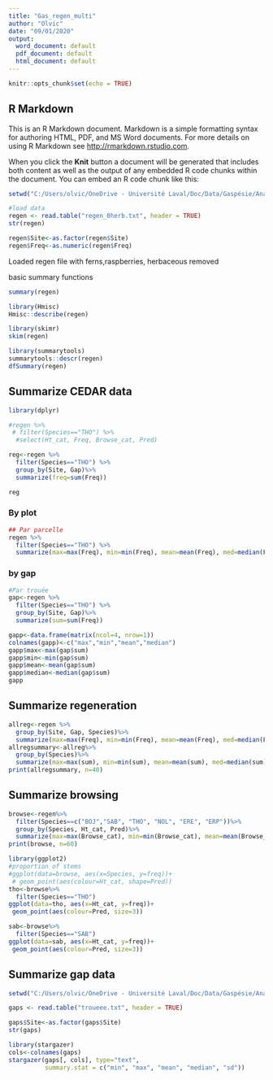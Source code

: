 ```yaml
---
title: "Gas_regen_multi"
author: "Olvic"
date: "09/01/2020"
output:
  word_document: default
  pdf_document: default
  html_document: default
---
```


```r
knitr::opts_chunk$set(echo = TRUE)
```

## R Markdown 

This is an R Markdown document. Markdown is a simple formatting syntax for authoring HTML, PDF, and MS Word documents. For more details on using R Markdown see <http://rmarkdown.rstudio.com>.

When you click the **Knit** button a document will be generated that includes both content as well as the output of any embedded R code chunks within the document. You can embed an R code chunk like this:

```r
setwd("C:/Users/olvic/OneDrive - Université Laval/Doc/Data/Gaspésie/Analyses/Data")

#load data
regen <- read.table("regen_0herb.txt", header = TRUE)
str(regen)

regen$Site<-as.factor(regen$Site)
regen$Freq<-as.numeric(regen$Freq)
```
Loaded regen file with ferns,raspberries, herbaceous removed


basic summary functions
```r
summary(regen)

library(Hmisc)
Hmisc::describe(regen)

library(skimr)
skim(regen)

library(summarytools)
summarytools::descr(regen)
dfSummary(regen)
```


## Summarize CEDAR data
```r
library(dplyr)

#regen %>%
 # filter(Species=="THO") %>%
  #select(Ht_cat, Freq, Browse_cat, Pred)

reg<-regen %>%
  filter(Species=="THO") %>%
  group_by(Site, Gap)%>%
  summarize(freq=sum(Freq))

reg

```
### By plot
```r
## Par parcelle
regen %>%
  filter(Species=="THO") %>%
  summarize(max=max(Freq), min=min(Freq), mean=mean(Freq), med=median(Freq))


```
### by gap
```r
#Par trouée
gap<-regen %>%
  filter(Species=="THO") %>%
  group_by(Site, Gap)%>%
  summarize(sum=sum(Freq))

gapp<-data.frame(matrix(ncol=4, nrow=1))
colnames(gapp)<-c("max","min","mean","median")
gapp$max<-max(gap$sum)
gapp$min<-min(gap$sum)
gapp$mean<-mean(gap$sum)
gapp$median<-median(gap$sum)
gapp
```


## Summarize regeneration
```r
allreg<-regen %>%
  group_by(Site, Gap, Species)%>%
  summarize(max=max(Freq), min=min(Freq), mean=mean(Freq), med=median(Freq), sum=sum(Freq))
allregsummary<-allreg%>%
  group_by(Species)%>%
  summarize(max=max(sum), min=min(sum), mean=mean(sum), med=median(sum), sum=sum(sum))
print(allregsummary, n=40)
```

## Summarize browsing
```r
browse<-regen%>%
  filter(Species==c("BOJ","SAB", "THO", "NOL", "ERE", "ERP"))%>%
  group_by(Species, Ht_cat, Pred)%>%
  summarize(max=max(Browse_cat), min=min(Browse_cat), mean=mean(Browse_cat), med=median(Browse_cat), freq=sum(Freq))
print(browse, n=60)
```

```r
library(ggplot2)
#proportion of stems
#ggplot(data=browse, aes(x=Species, y=freq))+
 # geom_point(aes(colour=Ht_cat, shape=Pred))
tho<-browse%>%
  filter(Species=="THO")
ggplot(data=tho, aes(x=Ht_cat, y=freq))+
 geom_point(aes(colour=Pred, size=3))

sab<-browse%>%
  filter(Species=="SAB")
ggplot(data=sab, aes(x=Ht_cat, y=freq))+
 geom_point(aes(colour=Pred, size=3))
```



## Summarize gap data
```r
setwd("C:/Users/olvic/OneDrive - Université Laval/Doc/Data/Gaspésie/Analyses/Data")

gaps <- read.table("troueee.txt", header = TRUE)

gaps$Site<-as.factor(gaps$Site)
str(gaps)
```

```r
library(stargazer)
cols<-colnames(gaps)
stargazer(gaps[, cols], type="text",
          summary.stat = c("min", "max", "mean", "median", "sd"))
 
```

